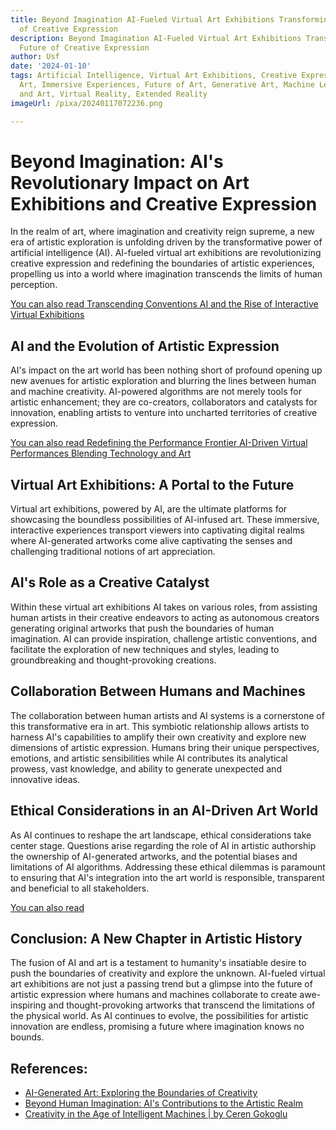 ```yaml
---
title: Beyond Imagination AI-Fueled Virtual Art Exhibitions Transforming the Future
  of Creative Expression
description: Beyond Imagination AI-Fueled Virtual Art Exhibitions Transforming the
  Future of Creative Expression
author: Usf
date: '2024-01-10'
tags: Artificial Intelligence, Virtual Art Exhibitions, Creative Expression, Digital
  Art, Immersive Experiences, Future of Art, Generative Art, Machine Learning, Technology
  and Art, Virtual Reality, Extended Reality
imageUrl: /pixa/20240117072236.png

---
```

# Beyond Imagination: AI's Revolutionary Impact on Art Exhibitions and Creative Expression

In the realm of art, where imagination and creativity reign supreme, a  new era of artistic exploration is unfolding driven by the transformative power of  artificial intelligence (AI). AI-fueled virtual art exhibitions are revolutionizing creative expression and redefining the boundaries of artistic experiences, propelling us into a world where imagination transcends the  limits of human  perception.

[You can also read  Transcending Conventions AI and the Rise of Interactive Virtual Exhibitions](Transcending%20Conventions%20AI%20and%20the%20Rise%20of%20Interactive%20Virtual%20Exhibitions)


## AI  and the Evolution of  Artistic Expression

AI's impact on  the art world has  been nothing short of profound opening  up new avenues for artistic exploration and blurring the lines between human and machine creativity. AI-powered algorithms are not  merely tools for  artistic  enhancement; they are co-creators, collaborators  and catalysts for  innovation, enabling artists to venture into  uncharted territories  of creative expression.

[You can also read Redefining the Performance  Frontier AI-Driven Virtual Performances Blending Technology  and Art](Redefining%20the%20Performance%20Frontier%20AI-Driven%20Virtual%20Performances%20Blending%20Technology%20and%20Art)


## Virtual Art Exhibitions: A Portal to  the Future

Virtual  art exhibitions,  powered by AI, are the ultimate platforms  for showcasing the  boundless possibilities of AI-infused  art. These  immersive, interactive experiences transport viewers into captivating digital realms where AI-generated artworks  come alive captivating  the senses and challenging traditional notions of art appreciation.

## AI's Role as a Creative Catalyst

Within these virtual art exhibitions AI takes on various roles, from assisting  human artists in their creative endeavors to acting as autonomous creators  generating original artworks that push the boundaries of human imagination. AI can  provide inspiration, challenge artistic conventions, and facilitate the exploration  of new techniques  and styles, leading  to  groundbreaking and thought-provoking creations.

## Collaboration Between Humans and Machines

The collaboration between human artists and AI systems is a cornerstone of this transformative era in art. This symbiotic  relationship allows artists to harness AI's  capabilities to amplify their own creativity and explore new dimensions of artistic expression. Humans bring their unique perspectives, emotions, and artistic sensibilities while AI contributes its analytical prowess, vast knowledge,  and ability to generate  unexpected and innovative ideas.

## Ethical Considerations in an AI-Driven Art World

As AI continues to reshape the art landscape,  ethical considerations take center stage. Questions arise regarding the role of AI in artistic authorship the ownership  of AI-generated artworks, and the potential biases and limitations  of AI algorithms. Addressing these ethical dilemmas  is paramount to ensuring that AI's integration into the  art world is responsible, transparent and beneficial to all stakeholders.

[You can also read ]()


## Conclusion: A New Chapter in Artistic History

The fusion of AI and art is a testament to humanity's insatiable desire to push the boundaries of creativity and explore the unknown. AI-fueled virtual art exhibitions are not just  a passing trend but a glimpse  into the future of artistic expression where humans and machines  collaborate to create awe-inspiring and thought-provoking artworks that transcend the limitations of the physical world. As AI continues to  evolve, the possibilities for artistic innovation are endless, promising a future where imagination knows no bounds.

## References:
- [AI-Generated Art: Exploring the Boundaries of Creativity](https://esoftskills.com/ai-generated-art/)
- [Beyond Human Imagination: AI's Contributions to the Artistic Realm](https://justoborn.com/artistic-realm/)
- [Creativity in the Age of Intelligent Machines | by Ceren Gokoglu](https://medium.com/@cereng/creativity-in-the-age-of-intelligent-machines-b4eeb128ddd2)
